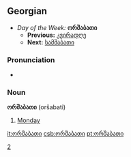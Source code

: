 ==Georgian==
*''Day of the Week:'' '''ორშაბათი'''
**'''Previous:''' [[კვირადღე]]
**'''Next:''' [[სამშაბათი]]

===Pronunciation===
*{{audio|ka-ორშაბათი.ogg|Audio (GE)}}

===Noun===
'''ორშაბათი''' (oršabati)

# [[Monday]]

[[Category:ka:Days of the week|2]]

[[it:ორშაბათი]]
[[csb:ორშაბათი]]
[[pt:ორშაბათი]]